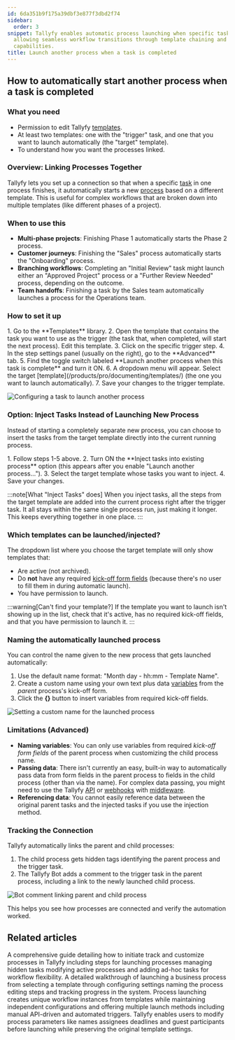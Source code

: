 ```yaml
---
id: 6da351b9f175a39dbf3e877f3dbd2f74
sidebar:
  order: 3
snippet: Tallyfy enables automatic process launching when specific tasks are completed
  allowing seamless workflow transitions through template chaining and task injection
  capabilities.
title: Launch another process when a task is completed
---
```



## How to automatically start another process when a task is completed

### What you need

- Permission to edit Tallyfy [templates](/products/pro/documenting/templates/).
- At least two templates: one with the "trigger" task, and one that you want to launch automatically (the "target" template).
- To understand how you want the processes linked.

### Overview: Linking Processes Together

Tallyfy lets you set up a connection so that when a specific [task](/products/pro/tracking-and-tasks/tasks/) in one process finishes, it automatically starts a new [process](/products/pro/tracking-and-tasks/processes/) based on a different template. This is useful for complex workflows that are broken down into multiple templates (like different phases of a project).

### When to use this

- **Multi-phase projects**: Finishing Phase 1 automatically starts the Phase 2 process.
- **Customer journeys**: Finishing the "Sales" process automatically starts the "Onboarding" process.
- **Branching workflows**: Completing an "Initial Review" task might launch either an "Approved Project" process or a "Further Review Needed" process, depending on the outcome.
- **Team handoffs**: Finishing a task by the Sales team automatically launches a process for the Operations team.

### How to set it up

<Steps>
1. Go to the **Templates** library.
2. Open the template that contains the task you want to use as the trigger (the task that, when completed, will start the next process). Edit this template.
3. Click on the specific trigger step.
4. In the step settings panel (usually on the right), go to the **Advanced** tab.
5. Find the toggle switch labeled **Launch another process when this task is complete** and turn it ON.
6. A dropdown menu will appear. Select the target [template](/products/pro/documenting/templates/) (the one you want to launch automatically).
7. Save your changes to the trigger template.
</Steps>

![Configuring a task to launch another process](https://screenshots.tallyfy.com/tallyfy%2Fpro%2Fdesktop-light-launch-process-when-task-completed.png)

### Option: Inject Tasks Instead of Launching New Process

Instead of starting a completely separate new process, you can choose to insert the tasks from the target template directly into the current running process.

<Steps>
1. Follow steps 1-5 above.
2. Turn ON the **Inject tasks into existing process** option (this appears after you enable "Launch another process...").
3. Select the target template whose tasks you want to inject.
4. Save your changes.
</Steps>

:::note[What "Inject Tasks" does]
When you inject tasks, all the steps from the target template are added into the current process right after the trigger task. It all stays within the same single process run, just making it longer. This keeps everything together in one place.
:::

### Which templates can be launched/injected?

The dropdown list where you choose the target template will only show templates that:
* Are active (not archived).
* Do **not** have any required [kick-off form fields](/products/pro/launching/triggers/kick-off-forms/) (because there's no user to fill them in during automatic launch).
* You have permission to launch.

:::warning[Can't find your template?]
If the template you want to launch isn't showing up in the list, check that it's active, has no required kick-off fields, and that you have permission to launch it.
:::

### Naming the automatically launched process

You can control the name given to the new process that gets launched automatically:

1. Use the default name format: "Month day - hh:mm - Template Name".
2. Create a custom name using your own text plus data [variables](/products/pro/documenting/templates/variables/) from the *parent* process's kick-off form.
3. Click the **{}** button to insert variables from required kick-off fields.

![Setting a custom name for the launched process](https://screenshots.tallyfy.com/tallyfy%2Fpro%2Fdesktop-light-custom-naming-process.png)

### Limitations (Advanced)

* **Naming variables**: You can only use variables from required *kick-off form fields* of the parent process when customizing the child process name.
* **Passing data**: There isn't currently an easy, built-in way to automatically pass data from form fields in the parent process to fields in the child process (other than via the name). For complex data passing, you might need to use the Tallyfy [API](/products/pro/integrations/open-api/) or [webhooks](/products/pro/integrations/webhooks/) with [middleware](/products/pro/integrations/middleware/).
* **Referencing data**: You cannot easily reference data between the original parent tasks and the injected tasks if you use the injection method.

### Tracking the Connection

Tallyfy automatically links the parent and child processes:

1. The child process gets hidden tags identifying the parent process and the trigger task.
2. The Tallyfy Bot adds a comment to the trigger task in the parent process, including a link to the newly launched child process.

![Bot comment linking parent and child process](https://screenshots.tallyfy.com/tallyfy/pro/desktop-light-show-bot-comment.png)

This helps you see how processes are connected and verify the automation worked.


## Related articles
<CardGrid>
<LinkTitleCard header="<b>Launching > Launch manually</b>" href="/products/pro/launching/how-can-i-launch-a-process-in-tallyfy/" > A comprehensive guide detailing how to initiate track and customize processes in Tallyfy including steps for launching processes managing hidden tasks modifying active processes and adding ad-hoc tasks for workflow flexibility. </LinkTitleCard>
<LinkTitleCard header="<b>Tutorials > Launch a process</b>" href="/products/pro/tutorials/your-first-process/" > A detailed walkthrough of launching a business process from selecting a template through configuring settings naming the process editing steps and tracking progress in the system. </LinkTitleCard>
<LinkTitleCard header="<b>Pro > Launching</b>" href="/products/pro/launching/" > Process launching creates unique workflow instances from templates while maintaining independent configurations and offering multiple launch methods including manual API-driven and automated triggers. </LinkTitleCard>
<LinkTitleCard header="<b>Launching > Edit before launch</b>" href="/products/pro/launching/how-can-i-edit-a-process-before-launching/" > Tallyfy enables users to modify process parameters like names assignees deadlines and guest participants before launching while preserving the original template settings. </LinkTitleCard>
</CardGrid>